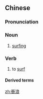 {{also|冲浪}}
==Chinese==
{{zh-forms|s=冲浪}}

===Pronunciation===
{{zh-pron
|m=chōnglàng
|c=cung1 long6
|mn-t=cong1 lang6
|cat=n,v
}}

===Noun===
{{zh-noun}}

# {{lb|zh|sport}} [[surfing]]

===Verb===
{{zh-verb}}

# {{lb|zh|sport}} to [[surf]]

====Derived terms====
{{zh-der|衝浪板}}

[[zh:衝浪]]